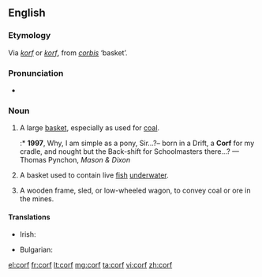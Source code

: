 ==English==

===Etymology===
Via {{etyl|gml}} ''[[korf]]'' or {{etyl|dum}} ''[[korf]]'', from {{etyl|la}} ''[[corbis]]'' ‘basket’.

===Pronunciation===
* {{IPA|/kɔːf/}}

===Noun===
{{en-noun|corves|pl2=''the obsolete'' {{defdate|17ᵗʰ C.}} '''[[corfes]]'''}}

# {{mining}} A large [[basket]], especially as used for [[coal]].
#:* '''1997''', Why, I am simple as a pony, Sir…?– born in a Drift, a '''Corf''' for my cradle, and nought but the Back-shift for Schoolmasters there…? — Thomas Pynchon, ''Mason & Dixon''
# A basket used to contain live [[fish]] [[underwater]].
# {{mining}} A wooden frame, sled, or low-wheeled wagon, to convey coal or ore in the mines.

====Translations====
{{trans-top|a large basket, especially as used for coal}}
* Irish: {{t|ga|féan guail|m}}
{{trans-mid}}
{{trans-bottom}}

{{trans-top|a basket used to contain live fish underwater}}
* Bulgarian: {{t|bg|кошница|f|tr=kóshnitsa|sc=Cyrl}}
{{trans-mid}}
{{trans-bottom}}

[[el:corf]]
[[fr:corf]]
[[lt:corf]]
[[mg:corf]]
[[ta:corf]]
[[vi:corf]]
[[zh:corf]]
